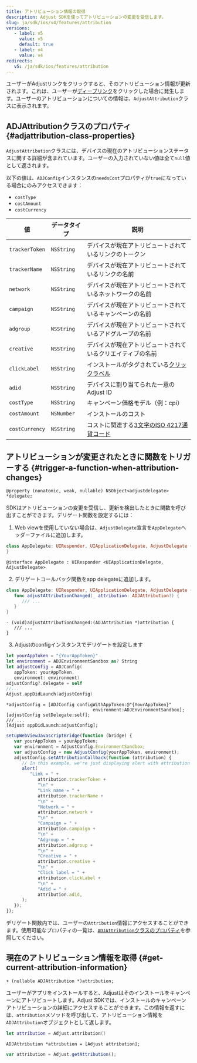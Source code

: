 ```yaml
---
title: アトリビューション情報の取得
description: Adjust SDKを使ってアトリビューションの変更を受信します。
slug: ja/sdk/ios/v4/features/attribution
versions:
   - label: v5
     value: v5
     default: true
   - label: v4
     value: v4
redirects:
   v5: /ja/sdk/ios/features/attribution
---
```


ユーザーがAdjustリンクをクリックすると、そのアトリビューション情報が更新されます。これは、ユーザーが[ディープリンク](https://help.adjust.com/ja/article/deep-links)をクリックした場合に発生します。ユーザーのアトリビューションについての情報は、`AdjustAttribution`クラスに表示されます。

## ADJAttributionクラスのプロパティ {#adjattribution-class-properties}

`AdjustAttribution`クラスには、デバイスの現在のアトリビューションステータスに関する詳細が含まれています。ユーザーの入力されていない値は全て`null`値として返されます。

<Callout type="note">

以下の値は、`ADJConfig`インスタンスの`needsCost`プロパティが`true`になっている場合にのみアクセスできます：

- `costType`
- `costAmount`
- `costCurrency`

</Callout>

| 値             | データタイプ | 説明                                                                                          |
| -------------- | ------------ | --------------------------------------------------------------------------------------------- |
| `trackerToken` | `NSString`   | デバイスが現在アトリビュートされているリンクのトークン                                        |
| `trackerName`  | `NSString`   | デバイスが現在アトリビュートされているリンクの名前                                            |
| `network`      | `NSString`   | デバイスが現在アトリビュートされているネットワークの名前                                      |
| `campaign`     | `NSString`   | デバイスが現在アトリビュートされているキャンペーンの名前                                      |
| `adgroup`      | `NSString`   | デバイスが現在アトリビュートされているアドグループの名前                                      |
| `creative`     | `NSString`   | デバイスが現在アトリビュートされているクリエイティブの名前                                    |
| `clickLabel`   | `NSString`   | インストールがタグされている[クリックラベル](https://help.adjust.com/ja/article/user-rewards) |
| `adid`         | `NSString`   | デバイスに割り当てられた一意のAdjust ID                                                       |
| `costType`     | `NSString`   | キャンペーン価格モデル（例：cpi）                                                             |
| `costAmount`   | `NSNumber`   | インストールのコスト                                                                          |
| `costCurrency` | `NSString`   | コストに関連する[3文字のISO 4217通貨コード](https://www.iban.com/currency-codes)              |

## アトリビューションが変更されたときに関数をトリガーする {#trigger-a-function-when-attribution-changes}

<CodeBlock title="プロパティ宣言">

```objc
@property (nonatomic, weak, nullable) NSObject<adjustdelegate> *delegate;
```

</CodeBlock>

SDKはアトリビューションの変更を受信し、更新を検出したときに関数を呼び出すことができます。デリゲート関数を設定するには：

1. Web viewを使用していない場合は、`AdjustDelegate`宣言を`AppDelegate`ヘッダーファイルに追加します。

<Tabs>
<Tab title="Swift" sync="swift">

```swift
class AppDelegate: UIResponder, UIApplicationDelegate, AdjustDelegate {
}
```

</Tab>
<Tab title="Objective-C" sync="objc">

```objc
@interface AppDelegate : UIResponder <UIApplicationDelegate, AdjustDelegate>
```

</Tab>
</Tabs>

2. デリゲートコールバック関数をapp delegateに追加します。

<Tabs>
<Tab title="Swift" sync="swift">

```swift
class AppDelegate: UIResponder, UIApplicationDelegate, AdjustDelegate {
   func adjustAttributionChanged(_ attribution: ADJAttribution?) {
      /// ...
   }
}
```

</Tab>
<Tab title="Objective-C" sync="objc">

```objc
- (void)adjustAttributionChanged:(ADJAttribution *)attribution {
   /// ...
}
```

</Tab>
</Tabs>

3. Adjustのconfigインスタンスでデリゲートを設定します

<Tabs>
<Tab title="Swift" sync="swift">

```swift
let yourAppToken = "{YourAppToken}"
let environment = ADJEnvironmentSandbox as? String
let adjustConfig = ADJConfig(
   appToken: yourAppToken,
   environment: environment)
adjustConfig?.delegate = self
//...
Adjust.appDidLaunch(adjustConfig)
```

</Tab>
<Tab title="Objective-C" sync="objc">

```objc
*adjustConfig = [ADJConfig configWithAppToken:@"{YourAppToken}"
                                 environment:ADJEnvironmentSandbox];
[adjustConfig setDelegate:self];
/// ...
[Adjust appDidLaunch:adjustConfig];
```

</Tab>
<Tab title="Javascript" sync="js">
<CodeBlock highlight="{range: 5-15}">

```js
setupWebViewJavascriptBridge(function (bridge) {
   var yourAppToken = yourAppToken;
   var environment = AdjustConfig.EnvironmentSandbox;
   var adjustConfig = new AdjustConfig(yourAppToken, environment);
   adjustConfig.setAttributionCallback(function (attribution) {
      // In this example, we're just displaying alert with attribution content.
      alert(
         "Link = " +
            attribution.trackerToken +
            "\n" +
            "Link name = " +
            attribution.trackerName +
            "\n" +
            "Network = " +
            attribution.network +
            "\n" +
            "Campaign = " +
            attribution.campaign +
            "\n" +
            "Adgroup = " +
            attribution.adgroup +
            "\n" +
            "Creative = " +
            attribution.creative +
            "\n" +
            "Click label = " +
            attribution.clickLabel +
            "\n" +
            "Adid = " +
            attribution.adid,
      );
   });
});
```

</CodeBlock>
</Tab>
</Tabs>

デリゲート関数内では、ユーザーの`Attribution`情報にアクセスすることができます。使用可能なプロパティの一覧は、[`ADJAttribution`クラスのプロパティ](#adjattribution-class-properties)を参照してください。

## 現在のアトリビューション情報を取得 {#get-current-attribution-information}

<CodeBlock title="メソッドシグネチャー">

```objc
+ (nullable ADJAttribution *)attribution;
```

</CodeBlock>

ユーザーがアプリをインストールすると、Adjustはそのインストールをキャンペーンにアトリビュートします。Adjust SDKでは、インストールのキャンペーンアトリビューションの詳細にアクセスすることができます。この情報を返すには、`attribution`メソッドを呼び出して、アトリビューション情報を`ADJAttribution`オブジェクトとして返します。

<Tabs>
<Tab title="Swift" sync="swift">

```swift
let attribution = Adjust.attribution()
```

</Tab>
<Tab title="Objective-C" sync="objc">

```objc
ADJAttribution *attribution = [Adjust attribution];
```

</Tab>
<Tab title="Javascript" sync="js">

```js
var attribution = Adjust.getAttribution();
```

</Tab>
</Tabs>
